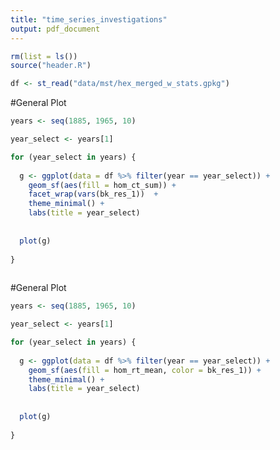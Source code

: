 ```yaml
---
title: "time_series_investigations"
output: pdf_document
---
```


```r

rm(list = ls())
source("header.R")

df <- st_read("data/mst/hex_merged_w_stats.gpkg")

```

#General Plot
```r

years <- seq(1885, 1965, 10)

year_select <- years[1]

for (year_select in years) {
  
  g <- ggplot(data = df %>% filter(year == year_select)) +
    geom_sf(aes(fill = hom_ct_sum)) +
    facet_wrap(vars(bk_res_1))  + 
    theme_minimal() + 
    labs(title = year_select)
  
  
  plot(g)
  
}
 
```

#General Plot
```r

years <- seq(1885, 1965, 10)

year_select <- years[1]

for (year_select in years) {
  
  g <- ggplot(data = df %>% filter(year == year_select)) +
    geom_sf(aes(fill = hom_rt_mean, color = bk_res_1)) +
    theme_minimal() + 
    labs(title = year_select)
  
  
  plot(g)
  
}
 
```

